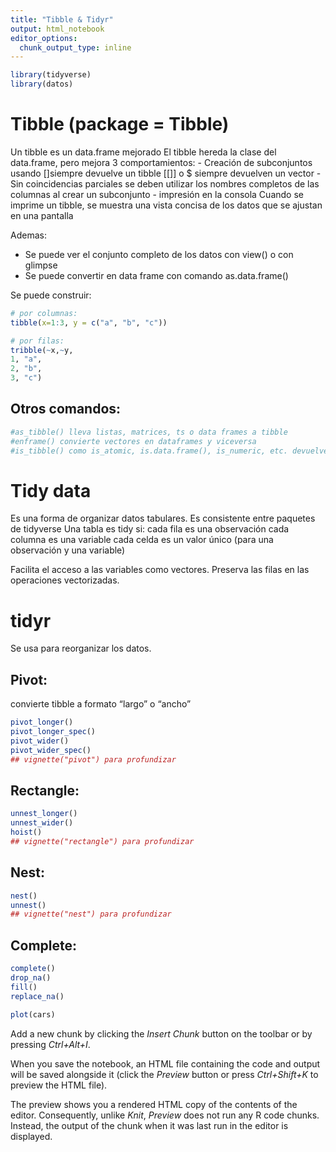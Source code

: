 ```yaml
---
title: "Tibble & Tidyr"
output: html_notebook
editor_options: 
  chunk_output_type: inline
---
```


```r
library(tidyverse)
library(datos)
```
# Tibble (package = Tibble)
Un tibble es un data.frame mejorado
El tibble hereda la clase del data.frame, pero mejora 3 comportamientos:
- Creación de subconjuntos usando 
  []siempre devuelve un tibble
  [[]] o $ siempre devuelven un vector
- Sin coincidencias parciales
  se deben utilizar los nombres completos de las columnas al crear un subconjunto
- impresión en la consola
  Cuando se imprime un tibble, se muestra una vista concisa de los datos que se ajustan en   una pantalla

Ademas:

- Se puede ver el conjunto completo de los datos con view() o con glimpse
- Se puede convertir en data frame con comando as.data.frame()

Se puede construir:
```r
# por columnas:
tibble(x=1:3, y = c("a", "b", "c"))

# por filas:
tribble(~x,~y,
1, "a",
2, "b",
3, "c")
```

## Otros comandos:
```r
#as_tibble() lleva listas, matrices, ts o data frames a tibble
#enframe() convierte vectores en dataframes y viceversa
#is_tibble() como is_atomic, is.data.frame(), is_numeric, etc. devuelve TRUE O FALSE)
```

# Tidy data
Es una forma de organizar datos tabulares. Es consistente entre paquetes de tidyverse
Una tabla es tidy si:
cada fila es una observación
cada columna es una variable
cada celda es un valor único (para una observación y una variable)

Facilita el acceso a las variables como vectores.
Preserva las filas en las operaciones vectorizadas.



# tidyr
Se usa para reorganizar los datos.

## Pivot: 
 convierte tibble a formato "largo" o "ancho"
```r
pivot_longer()
pivot_longer_spec()
pivot_wider()
pivot_wider_spec()
## vignette("pivot") para profundizar
```

## Rectangle:
```r
unnest_longer()
unnest_wider()
hoist()
## vignette("rectangle") para profundizar
```

## Nest:
```r
nest()
unnest()
## vignette("nest") para profundizar
```

## Complete:
```r
complete()
drop_na()
fill()
replace_na()

```


```r
plot(cars)
```

Add a new chunk by clicking the *Insert Chunk* button on the toolbar or by pressing *Ctrl+Alt+I*.

When you save the notebook, an HTML file containing the code and output will be saved alongside it (click the *Preview* button or press *Ctrl+Shift+K* to preview the HTML file).

The preview shows you a rendered HTML copy of the contents of the editor. Consequently, unlike *Knit*, *Preview* does not run any R code chunks. Instead, the output of the chunk when it was last run in the editor is displayed.
